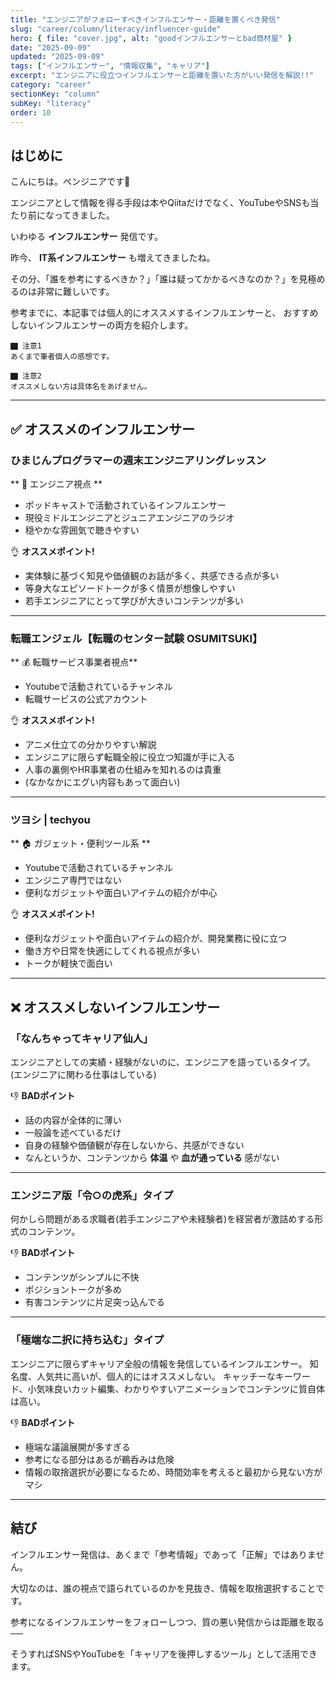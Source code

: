 ```yaml
---
title: "エンジニアがフォローすべきインフルエンサー・距離を置くべき発信"
slug: "career/column/literacy/influencer-guide"
hero: { file: "cover.jpg", alt: "goodインフルエンサーとbad商材屋" }
date: "2025-09-09"
updated: "2025-09-09"
tags: ["インフルエンサー", "情報収集", "キャリア"]
excerpt: "エンジニアに役立つインフルエンサーと距離を置いた方がいい発信を解説!!"
category: "career"
sectionKey: "column"
subKey: "literacy"
order: 10
---
```


## はじめに

こんにちは。ペンジニアです🐧

エンジニアとして情報を得る手段は本やQiitaだけでなく、YouTubeやSNSも当たり前になってきました。

いわゆる **インフルエンサー** 発信です。

昨今、 **IT系インフルエンサー** も増えてきましたね。

その分、「誰を参考にするべきか？」「誰は疑ってかかるべきなのか？」を見極めるのは非常に難しいです。

参考までに、本記事では個人的にオススメするインフルエンサーと、
おすすめしないインフルエンサーの両方を紹介します。

```
⬛︎ 注意1
あくまで筆者個人の感想です。

⬛︎ 注意2
オススメしない方は具体名をあげません。
```
---

## ✅ オススメのインフルエンサー

### ひまじんプログラマーの週末エンジニアリングレッスン

** 🔧 エンジニア視点 **

- ポッドキャストで活動されているインフルエンサー
- 現役ミドルエンジニアとジュニアエンジニアのラジオ
- 穏やかな雰囲気で聴きやすい

👌 **オススメポイント!**
- 実体験に基づく知見や価値観のお話が多く、共感できる点が多い
- 等身大なエピソードトークが多く情景が想像しやすい
- 若手エンジニアにとって学びが大きいコンテンツが多い

---

### 転職エンジェル【転職のセンター試験 OSUMITSUKI】

** 💰 転職サービス事業者視点**

- Youtubeで活動されているチャンネル
- 転職サービスの公式アカウント

👌 **オススメポイント!**
- アニメ仕立ての分かりやすい解説
- エンジニアに限らず転職全般に役立つ知識が手に入る
- 人事の裏側やHR事業者の仕組みを知れるのは貴重
- (なかなかにエグい内容もあって面白い)

---

### ツヨシ | techyou
** 🏠 ガジェット・便利ツール系 **

- Youtubeで活動されているチャンネル
- エンジニア専門ではない
- 便利なガジェットや面白いアイテムの紹介が中心

👌 **オススメポイント!**
- 便利なガジェットや面白いアイテムの紹介が、開発業務に役に立つ
- 働き方や日常を快適にしてくれる視点が多い
- トークが軽快で面白い

---

## ❌ オススメしないインフルエンサー

### 「なんちゃってキャリア仙人」
エンジニアとしての実績・経験がないのに、エンジニアを語っているタイプ。
(エンジニアに関わる仕事はしている)

👎 **BADポイント**
- 話の内容が全体的に薄い
- 一般論を述べているだけ
- 自身の経験や価値観が存在しないから、共感ができない
- なんというか、コンテンツから **体温** や **血が通っている** 感がない

---

### エンジニア版「令○の虎系」タイプ
何かしら問題がある求職者(若手エンジニアや未経験者)を経営者が激詰めする形式のコンテンツ。

👎 **BADポイント**
- コンテンツがシンプルに不快
- ポジショントークが多め
- 有害コンテンツに片足突っ込んでる

---

### 「極端な二択に持ち込む」タイプ
エンジニアに限らずキャリア全般の情報を発信しているインフルエンサー。
知名度、人気共に高いが、個人的にはオススメしない。
キャッチーなキーワード、小気味良いカット編集、わかりやすいアニメーションでコンテンツに質自体は高い。

👎 **BADポイント**
- 極端な議論展開が多すぎる
- 参考になる部分はあるが鵜呑みは危険
- 情報の取捨選択が必要になるため、時間効率を考えると最初から見ない方がマシ

---

## 結び

インフルエンサー発信は、あくまで「参考情報」であって「正解」ではありません。


大切なのは、誰の視点で語られているのかを見抜き、情報を取捨選択することです。


参考になるインフルエンサーをフォローしつつ、質の悪い発信からは距離を取る──


そうすればSNSやYouTubeを「キャリアを後押しするツール」として活用できます。